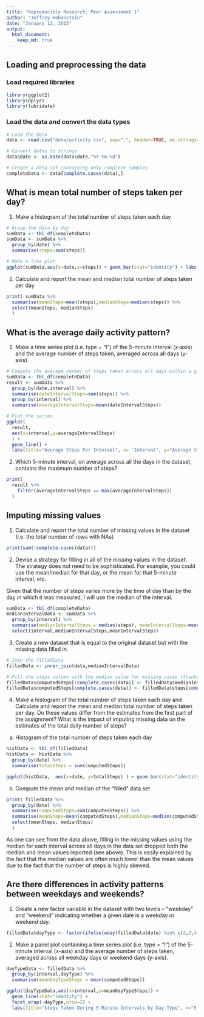 ```yaml
---
title: "Reproducible Research: Peer Assessment 1"
author: "Jeffrey Hohenstein"
date: "January 12, 2015"
output: 
  html_document:
    keep_md: true
---
```


## Loading and preprocessing the data

### Load required libraries

```r
library(ggplot2)
library(dplyr)
library(lubridate)
```

### Load the data and convert the data types

```r
# Load the data 
data <- read.csv("data/activity.csv", sep=",", header=TRUE, na.strings="NA")

# Convert dates to strings
data$date <- as.Date(data$date,"%Y-%m-%d")

# Create a data set containing only complete samples
completeData <- data[complete.cases(data),]
```

## What is mean total number of steps taken per day?

1. Make a histogram of the total number of steps taken each day

```r
# Group the data by day
sumData <- tbl_df(completeData)
sumData <- sumData %>%
  group_by(date) %>%
  summarise(steps=sum(steps))

# Make a line plot
ggplot(sumData,aes(x=date,y=steps)) + geom_bar(stat="identity") + labs(x="Date",y="Steps Taken")
```

2. Calculate and report the mean and median total number of steps taken per day

```r
print( sumData %>%
  summarise(meanSteps=mean(steps),medianSteps=median(steps)) %>%
  select(meanSteps, medianSteps) 
  )
```

## What is the average daily activity pattern?

1. Make a time series plot (i.e. type = "l") of the 5-minute interval (x-axis) and the average number of steps taken, averaged across all days (y-axis)

```r
# Compute the average number of steps taken across all days within a given interval, excluding NAs
sumData <- tbl_df(completeData)
result <- sumData %>%
  group_by(date,interval) %>%
  summarise(dateIntervalSteps=sum(steps)) %>%
  group_by(interval) %>%
  summarise(averageIntervalSteps=mean(dateIntervalSteps))

# Plot the series
ggplot(
  result,
  aes(x=interval,y=averageIntervalSteps)
  ) + 
  geom_line() + 
  labs(title="Average Steps Per Interval", x= "Interval", y="Average Steps")
```

2. Which 5-minute interval, on average across all the days in the dataset, contains the maximum number of steps?

```r
print(
  result %>%
    filter(averageIntervalSteps == max(averageIntervalSteps))
  )
```

## Imputing missing values

1. Calculate and report the total number of missing values in the dataset (i.e. the total number of rows with NAs)

```r
print(sum(!complete.cases(data)))
```

2. Devise a strategy for filling in all of the missing values in the dataset. The strategy does not need to be sophisticated. For example, you could use the mean/median for that day, or the mean for that 5-minute interval, etc.

Given that the number of steps varies more by the time of day than by the day in which it was measured, I will use the median of the interval.

```r
sumData <- tbl_df(completeData)
medianIntervalData <- sumData %>%
  group_by(interval) %>%
  summarise(medianIntervalSteps = median(steps), meanIntervalSteps=mean(steps)) %>%
  select(interval,medianIntervalSteps,meanIntervalSteps)
```

3. Create a new dataset that is equal to the original dataset but with the missing data filled in.

```r
# Join the filledData 
filledData <- inner_join(data,medianIntervalData) 

# Fill the steps column with the median value for missing cases (thanks to limitations in dplyr)
filledData$computedSteps[!complete.cases(data)] <- filledData$medianIntervalSteps[!complete.cases(data)]
filledData$computedSteps[complete.cases(data)] <- filledData$steps[complete.cases(data)]
```

4. Make a histogram of the total number of steps taken each day and Calculate and report the mean and median total number of steps taken per day. Do these values differ from the estimates from the first part of the assignment? What is the impact of imputing missing data on the estimates of the total daily number of steps?

a. Histogram of the total number of steps taken each day

```r
histData <- tbl_df(filledData)
histData <- histData %>%
  group_by(date) %>%
  summarise(totalSteps = sum(computedSteps))

ggplot(histData,  aes(x=date, y=totalSteps) ) + geom_bar(stat="identity") + labs(y="Observed or Computed Steps Taken",x="Date")
```

b. Compute the mean and median of the "filled" data set

```r
print( filledData %>%
  group_by(date) %>%
  summarise(computedSteps=sum(computedSteps)) %>%
  summarise(meanSteps=mean(computedSteps),medianSteps=median(computedSteps)) %>%
  select(meanSteps, medianSteps) 
  )
```

As one can see from the data above, filling in the missing values using the median for each interval across all days in the data set dropped both the median and mean values reported (see above). This is easily explained by the fact that the median values are often much lower than the mean values due to the fact that the number of steps is highly skewed.

## Are there differences in activity patterns between weekdays and weekends?

1. Create a new factor variable in the dataset with two levels -- "weekday" and "weekend" indicating whether a given date is a weekday or weekend day.

```r
filledData$dayType <- factor(ifelse(wday(filledData$date) %in% c(2,3,4,5,6),"weekday","weekend"))
```

2. Make a panel plot containing a time series plot (i.e. type = "l") of the 5-minute interval (x-axis) and the average number of steps taken, averaged across all weekday days or weekend days (y-axis).

```r
dayTypeData <- filledData %>%
  group_by(interval,dayType) %>%
  summarise(meanDayTypeSteps = mean(computedSteps))

ggplot(dayTypeData,aes(x=interval,y=meanDayTypeSteps)) +
  geom_line(stat="identity") +
  facet_wrap(~dayType,nrow=2) +
  labs(title="Steps Taken During 5 Minute Intervals by Day Type", x="5 Minute Interval", y="Steps taken (mean, missing values provided)")
```